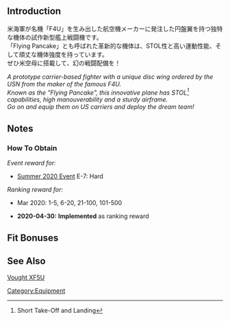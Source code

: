 {{EquipmentInfo|375}}

==Introduction==
米海軍が名機「F4U」を生み出した航空機メーカーに発注した円盤翼を持つ独特な機体の試作新型艦上戦闘機です。<br>
「Flying Pancake」とも呼ばれた革新的な機体は、STOL性と高い運動性能、そして頑丈な機体強度を持っています。<br>
ぜひ米空母に搭載して、幻の戦闘配備を！

''A prototype carrier-based fighter with a unique disc wing ordered by the USN from the maker of the famous F4U.''<br>
''Known as the "Flying Pancake", this innovative plane has STOL<ref>Short Take-Off and Landing</ref> capabilities, high manouverability and a sturdy airframe.''<br>
''Go on and equip them on US carriers and deploy the dream team!''

==Notes==
<div class="mw-collapsible"><h3>How To Obtain</h3>
<div class="mw-collapsible-content">
''Event reward for:''
* [[Summer 2020 Event]] E-7: Hard

''Ranking reward for:''
* Mar 2020: 1-5, 6-20, 21-100, 101-500

</div></div>


<div class="mw-collapsible><h3>Updates History</h3>
<div class="mw-collapsible-content>
* '''2020-04-30:''' '''Implemented''' as ranking reward
</div></div>

==Fit Bonuses==
{{:XF5U/Bonuses}}

==See Also==
[[wikipedia:Vought XF5U|Vought XF5U]]
{{Equipmentlist}}
[[Category:Equipment]]